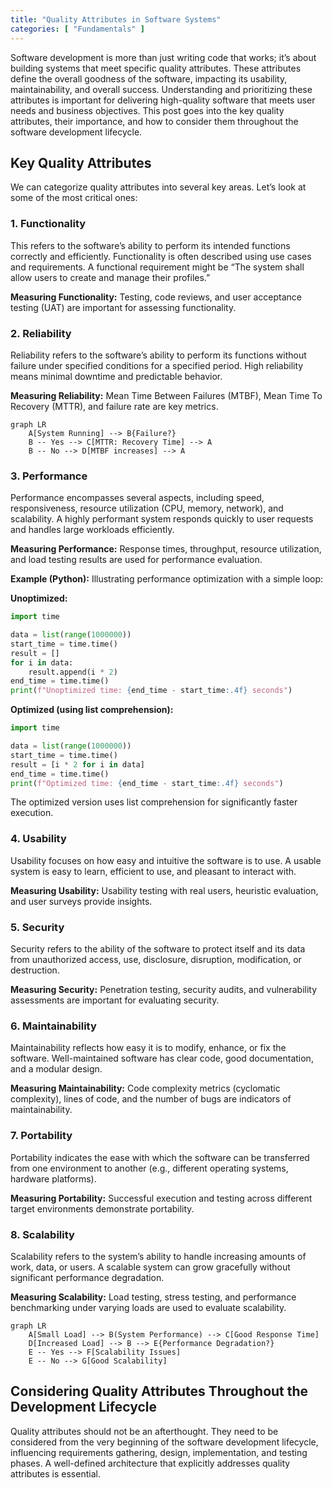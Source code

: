 ```yaml
---
title: "Quality Attributes in Software Systems"
categories: [ "Fundamentals" ]
---
```



Software development is more than just writing code that works; it's about building systems that meet specific quality attributes.  These attributes define the overall goodness of the software, impacting its usability, maintainability, and overall success. Understanding and prioritizing these attributes is important for delivering high-quality software that meets user needs and business objectives.  This post goes into the key quality attributes, their importance, and how to consider them throughout the software development lifecycle.

## Key Quality Attributes

We can categorize quality attributes into several key areas.  Let's look at some of the most critical ones:

### 1. Functionality

This refers to the software's ability to perform its intended functions correctly and efficiently.  Functionality is often described using use cases and requirements.  A functional requirement might be "The system shall allow users to create and manage their profiles."

**Measuring Functionality:**  Testing, code reviews, and user acceptance testing (UAT) are important for assessing functionality.


### 2. Reliability

Reliability refers to the software's ability to perform its functions without failure under specified conditions for a specified period.  High reliability means minimal downtime and predictable behavior.

**Measuring Reliability:** Mean Time Between Failures (MTBF), Mean Time To Recovery (MTTR), and failure rate are key metrics.

```mermaid
graph LR
    A[System Running] --> B{Failure?}
    B -- Yes --> C[MTTR: Recovery Time] --> A
    B -- No --> D[MTBF increases] --> A
```

### 3. Performance

Performance encompasses several aspects, including speed, responsiveness, resource utilization (CPU, memory, network), and scalability.  A highly performant system responds quickly to user requests and handles large workloads efficiently.

**Measuring Performance:** Response times, throughput, resource utilization, and load testing results are used for performance evaluation.

**Example (Python):**  Illustrating performance optimization with a simple loop:

**Unoptimized:**

```python
import time

data = list(range(1000000))
start_time = time.time()
result = []
for i in data:
    result.append(i * 2)
end_time = time.time()
print(f"Unoptimized time: {end_time - start_time:.4f} seconds")
```

**Optimized (using list comprehension):**

```python
import time

data = list(range(1000000))
start_time = time.time()
result = [i * 2 for i in data]
end_time = time.time()
print(f"Optimized time: {end_time - start_time:.4f} seconds")
```

The optimized version uses list comprehension for significantly faster execution.


### 4. Usability

Usability focuses on how easy and intuitive the software is to use.  A usable system is easy to learn, efficient to use, and pleasant to interact with.

**Measuring Usability:** Usability testing with real users, heuristic evaluation, and user surveys provide insights.



### 5. Security

Security refers to the ability of the software to protect itself and its data from unauthorized access, use, disclosure, disruption, modification, or destruction.

**Measuring Security:** Penetration testing, security audits, and vulnerability assessments are important for evaluating security.


### 6. Maintainability

Maintainability reflects how easy it is to modify, enhance, or fix the software.  Well-maintained software has clear code, good documentation, and a modular design.

**Measuring Maintainability:** Code complexity metrics (cyclomatic complexity), lines of code, and the number of bugs are indicators of maintainability.


### 7. Portability

Portability indicates the ease with which the software can be transferred from one environment to another (e.g., different operating systems, hardware platforms).

**Measuring Portability:**  Successful execution and testing across different target environments demonstrate portability.


### 8. Scalability

Scalability refers to the system's ability to handle increasing amounts of work, data, or users.  A scalable system can grow gracefully without significant performance degradation.

**Measuring Scalability:** Load testing, stress testing, and performance benchmarking under varying loads are used to evaluate scalability.

```mermaid
graph LR
    A[Small Load] --> B(System Performance) --> C[Good Response Time]
    D[Increased Load] --> B --> E{Performance Degradation?}
    E -- Yes --> F[Scalability Issues]
    E -- No --> G[Good Scalability]
```


## Considering Quality Attributes Throughout the Development Lifecycle

Quality attributes should not be an afterthought. They need to be considered from the very beginning of the software development lifecycle, influencing requirements gathering, design, implementation, and testing phases.  A well-defined architecture that explicitly addresses quality attributes is essential.




